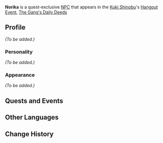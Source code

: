 {{Meta
|missing_NPC_profile  = yes
}}
{{Character Infobox
|type             = Quest NPC
|image            = NPC Norika.png
|region           = Inazuma
|region2          = Liyue
|affiliation      = Bubu Pharmacy
}}
'''Norika''' is a quest-exclusive [[NPC]] that appears in the [[Kuki Shinobu]]'s [[Hangout Event]], [[The Gang's Daily Deeds]]

==Profile==
<!--detailed story/lore information goes here-->
''(To be added.)''

===Personality===
''(To be added.)''

===Appearance===
''(To be added.)''

==Quests and Events==
{{Quest Appearances}}

==Other Languages==
{{Other Languages
|default_hidden = 1
|en      = Norika
|zhs     = 纪香
|zhs_rm  = Jìxiāng
|zht     = 紀香
|zht_rm  = Jìxiāng
|ja      = 紀香
|ja_rm   = Norika
|ko      = 노리카
|ko_rm   = Norika
|es      = Norika
|fr      = Norika
|ru      = Норика
|th      = Norika
|vi      = Norika
|de      = Norika
|id      = Norika
|pt      = Norika
}}

==Change History==
{{Change History|2.7}}
<!--
==References==
{{Reflist}}
-->